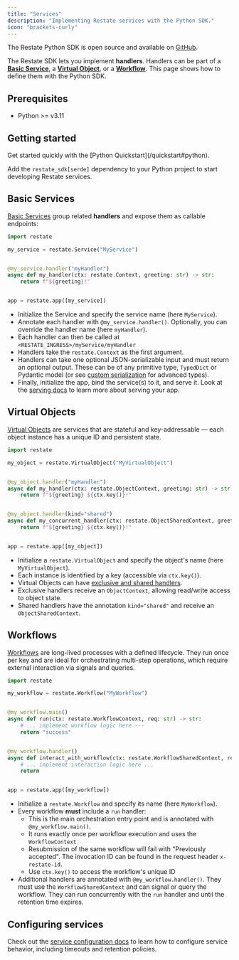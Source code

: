 ```yaml
---
title: "Services"
description: "Implementing Restate services with the Python SDK."
icon: "brackets-curly"
---
```



The Restate Python SDK is open source and available on [GitHub](https://github.com/restatedev/sdk-python).

The Restate SDK lets you implement **handlers**. Handlers can be part of a **[Basic Service](/foundations/services#basic-service)**, a **[Virtual Object](/foundations/services#virtual-object)**, or a **[Workflow](/foundations/services#workflow)**. This page shows how to define them with the Python SDK.

## Prerequisites
- Python >= v3.11

## Getting started
<Tip>
    Get started quickly with the [Python Quickstart](/quickstart#python).
</Tip>

Add the `restate_sdk[serde]` dependency to your Python project to start developing Restate services.


## Basic Services

[Basic Services](/foundations/services) group related **handlers** and expose them as callable endpoints:

```python {"CODE_LOAD::python/src/develop/my_service.py"} 
import restate

my_service = restate.Service("MyService")


@my_service.handler("myHandler")
async def my_handler(ctx: restate.Context, greeting: str) -> str:
    return f"${greeting}!"


app = restate.app([my_service])
```


* Initialize the Service and specify the service name (here `MyService`).
* Annotate each handler with `@my_service.handler()`. Optionally, you can override the handler name (here `myHandler`).
* Each handler can then be called at `<RESTATE_INGRESS>/myService/myHandler`
* Handlers take the `restate.Context` as the first argument.
* Handlers can take one optional JSON-serializable input and must return an optional output. These can be of any primitive type, `TypedDict` or Pydantic model (or see [custom serialization](/develop/python/serialization) for advanced types).
* Finally, initialize the app, bind the service(s) to it, and serve it. Look at the [serving docs](/develop/python/serving) to learn more about serving your app.

## Virtual Objects

[Virtual Objects](/foundations/services) are services that are stateful and key-addressable — each object instance has a unique ID and persistent state.

```python {"CODE_LOAD::python/src/develop/my_virtual_object.py"} 
import restate

my_object = restate.VirtualObject("MyVirtualObject")


@my_object.handler("myHandler")
async def my_handler(ctx: restate.ObjectContext, greeting: str) -> str:
    return f"${greeting} ${ctx.key()}!"


@my_object.handler(kind="shared")
async def my_concurrent_handler(ctx: restate.ObjectSharedContext, greeting: str) -> str:
    return f"${greeting} ${ctx.key()}!"


app = restate.app([my_object])
```

* Initialize a `restate.VirtualObject` and specify the object's name (here `MyVirtualObject`).
* Each instance is identified by a key (accessible via `ctx.key()`).
* Virtual Objects can have [exclusive and shared handlers](/foundations/handlers#handler-behavior).
* Exclusive handlers receive an `ObjectContext`, allowing read/write access to object state.
* Shared handlers have the annotation `kind="shared"` and receive an `ObjectSharedContext`.

## Workflows

[Workflows](/foundations/services) are long-lived processes with a defined lifecycle. They run once per key and are ideal for orchestrating multi-step operations, which require external interaction via signals and queries.

```python {"CODE_LOAD::python/src/develop/my_workflow.py"} 
import restate

my_workflow = restate.Workflow("MyWorkflow")


@my_workflow.main()
async def run(ctx: restate.WorkflowContext, req: str) -> str:
    # ... implement workflow logic here ---
    return "success"


@my_workflow.handler()
async def interact_with_workflow(ctx: restate.WorkflowSharedContext, req: str):
    # ... implement interaction logic here ...
    return


app = restate.app([my_workflow])
```

* Initialize a `restate.Workflow` and specify its name (here `MyWorkflow`).
* Every workflow **must** include a `run` handler:
  * This is the main orchestration entry point and is annotated with `@my_workflow.main()`.
  * It runs exactly once per workflow execution and uses the `WorkflowContext`
  * Resubmission of the same workflow will fail with "Previously accepted". The invocation ID can be found in the request header `x-restate-id`.
  * Use `ctx.key()` to access the workflow's unique ID
* Additional handlers are annotated with `@my_workflow.handler()`. They must use the `WorkflowSharedContext` and can signal or query the workflow. They can run concurrently with the `run` handler and until the retention time expires.

## Configuring services
Check out the [service configuration docs](/services/configuration) to learn how to configure service behavior, including timeouts and retention policies.